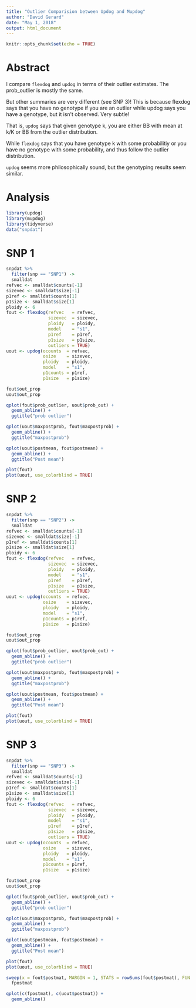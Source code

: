 ```yaml
---
title: "Outlier Comparision between Updog and Mupdog"
author: "David Gerard"
date: "May 1, 2018"
output: html_document
---
```


```r
knitr::opts_chunk$set(echo = TRUE)
```

# Abstract

I compare `flexdog` and `updog` in terms of their outlier estimates. The prob_outlier is mostly the same.

But other summaries are very different (see SNP 3)! 
This is because flexdog says that you have no genotype if you are an outlier while updog says you have a genotype, but it isn't observed. Very subtle!

That is, `updog` says that given genotype k, you are either BB with mean at k/K or BB from the outlier distribution.

While `flexdog` says that you have genotype k with some probabilitiy or you have no genotype with some probability, and thus follow the outlier distribution.

`updog` seems more philosophically sound, but the genotyping results seem similar.

# Analysis
```r
library(updog)
library(mupdog)
library(tidyverse)
data("snpdat")
```

# SNP 1
```r
snpdat %>%
  filter(snp == "SNP1") ->
  smalldat
refvec <- smalldat$counts[-1]
sizevec <- smalldat$size[-1]
p1ref <- smalldat$counts[1]
p1size <- smalldat$size[1]
ploidy <- 6
fout <- flexdog(refvec   = refvec, 
                sizevec  = sizevec,
                ploidy   = ploidy,
                model    = "s1", 
                p1ref    = p1ref,
                p1size   = p1size,
                outliers = TRUE)
uout <- updog(ocounts  = refvec, 
              osize    = sizevec, 
              ploidy   = ploidy, 
              model    = "s1", 
              p1counts = p1ref, 
              p1size   = p1size)
```

```r
fout$out_prop
uout$out_prop

qplot(fout$prob_outlier, uout$prob_out) +
  geom_abline() +
  ggtitle("prob outlier")

qplot(uout$maxpostprob, fout$maxpostprob) +
  geom_abline() +
  ggtitle("maxpostprob")

qplot(uout$postmean, fout$postmean) +
  geom_abline() +
  ggtitle("Post mean")

plot(fout)
plot(uout, use_colorblind = TRUE)
```

# SNP 2

```r
snpdat %>%
  filter(snp == "SNP2") ->
  smalldat
refvec <- smalldat$counts[-1]
sizevec <- smalldat$size[-1]
p1ref <- smalldat$counts[1]
p1size <- smalldat$size[1]
ploidy <- 6
fout <- flexdog(refvec   = refvec, 
                sizevec  = sizevec,
                ploidy   = ploidy,
                model    = "s1", 
                p1ref    = p1ref,
                p1size   = p1size,
                outliers = TRUE)
uout <- updog(ocounts  = refvec, 
              osize    = sizevec, 
              ploidy   = ploidy, 
              model    = "s1", 
              p1counts = p1ref, 
              p1size   = p1size)
```

```r
fout$out_prop
uout$out_prop

qplot(fout$prob_outlier, uout$prob_out) +
  geom_abline() +
  ggtitle("prob outlier")

qplot(uout$maxpostprob, fout$maxpostprob) +
  geom_abline() +
  ggtitle("maxpostprob")

qplot(uout$postmean, fout$postmean) +
  geom_abline() +
  ggtitle("Post mean")

plot(fout)
plot(uout, use_colorblind = TRUE)
```


# SNP 3

```r
snpdat %>%
  filter(snp == "SNP3") ->
  smalldat
refvec <- smalldat$counts[-1]
sizevec <- smalldat$size[-1]
p1ref <- smalldat$counts[1]
p1size <- smalldat$size[1]
ploidy <- 6
fout <- flexdog(refvec   = refvec, 
                sizevec  = sizevec,
                ploidy   = ploidy,
                model    = "s1", 
                p1ref    = p1ref,
                p1size   = p1size,
                outliers = TRUE)
uout <- updog(ocounts  = refvec, 
              osize    = sizevec, 
              ploidy   = ploidy, 
              model    = "s1", 
              p1counts = p1ref, 
              p1size   = p1size)
```

```r
fout$out_prop
uout$out_prop

qplot(fout$prob_outlier, uout$prob_out) +
  geom_abline() +
  ggtitle("prob outlier")

qplot(uout$maxpostprob, fout$maxpostprob) +
  geom_abline() +
  ggtitle("maxpostprob")

qplot(uout$postmean, fout$postmean) +
  geom_abline() +
  ggtitle("Post mean")

plot(fout)
plot(uout, use_colorblind = TRUE)
```




```r
sweep(x = fout$postmat, MARGIN = 1, STATS = rowSums(fout$postmat), FUN = "/") ->
  fpostmat

qplot(c(fpostmat), c(uout$postmat)) +
  geom_abline()


```

